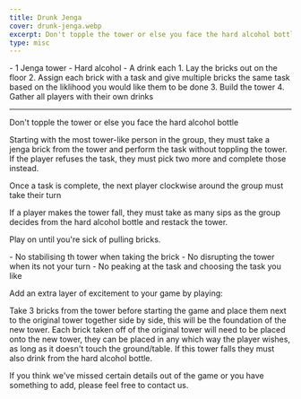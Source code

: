 ```yaml
---
title: Drunk Jenga
cover: drunk-jenga.webp
excerpt: Don't topple the tower or else you face the hard alcohol bottle
type: misc
---
```


<GameHero
  cover="/BeerGoggleGames/images/drunk-jenga.webp"
  alt="Drunk Jenga"
/>

<GameSection title="Equipment" icon="/BeerGoggleGames/images/liquor.webp">
-   1 Jenga tower
-   Hard alcohol
-   A drink each
</GameSection>

<GameSection title="Setup" icon="/BeerGoggleGames/images/settings.webp">
1.  Lay the bricks out on the floor
2.  Assign each brick with a task and give multiple bricks the same task based on the liklihood you would like them to be done
3.  Build the tower
4.  Gather all players with their own drinks

* * *
</GameSection>

<GameSection title="Aim of the Game" icon="/BeerGoggleGames/images/target.webp">
<p>Don't topple the tower or else you face the hard alcohol bottle</p>
</GameSection>

<GameSection title="How to Play" icon="/BeerGoggleGames/images/question.webp">
Starting with the most tower-like person in the group, they must take a jenga brick from the tower and perform the task without toppling the tower. If the player refuses the task, they must pick two more and complete those instead.

Once a task is complete, the next player clockwise around the group must take their turn

If a player makes the tower fall, they must take as many sips as the group decides from the hard alcohol bottle and restack the tower.

Play on until you're sick of pulling bricks.
</GameSection>

<GameSection title="Rules" icon="/BeerGoggleGames/images/rules.webp">
-   No stabilising th tower when taking the brick
-   No disrupting the tower when its not your turn
-   No peaking at the task and choosing the task you like
</GameSection>

<GameSection title="Special Edition" icon="/BeerGoggleGames/images/special.webp">
<p>Add an extra layer of excitement to your game by playing:</p>
</GameSection>

<GameSection title="**Re-construction**" icon="/BeerGoggleGames/images/question.webp">
<p>Take 3 bricks from the tower before starting the game and place them next to the original tower together side by side, this will be the foundation of the new tower. Each brick taken off of the original tower will need to be placed onto the new tower, they can be placed in any which way the player wishes, as long as it doesn't touch the ground/table. If this tower falls they must also drink from the hard alcohol bottle.</p>
</GameSection>

<ShareButtons title="Drunk Jenga" />

<FeedbackCard>
<p>If you think we've missed certain details out of the game or you have something to add, please feel free to contact us.</p>
</FeedbackCard>
